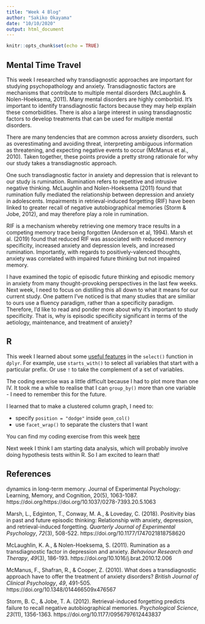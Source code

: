 ```yaml
---
title: "Week 4 Blog"
author: "Sakiko Okayama"
date: "10/10/2020"
output: html_document
---
```


```r
knitr::opts_chunk$set(echo = TRUE)
```

## Mental Time Travel
This week I researched why transdiagnostic approaches are important for studying psychopathology and anxiety. Transdiagnostic factors are mechanisms that contribute to multiple mental disorders (McLaughlin & Nolen-Hoeksema, 2011). Many mental disorders are highly comborbid. It's important to identify transdiagnostic factors because they may help explain these comorbidities. There is also a large interest in using transdiagnostic factors to develop treatments that can be used for multiple mental disorders. 

There are many tendencies that are common across anxiety disorders, such as overestimating and avoiding threat, interpreting ambiguous information as threatening, and expecting negative events to occur (McManus et al., 2010). Taken together, these points provide a pretty strong rationale for why our study takes a transdiagnostic approach. 

One such transdiagnostic factor in anxiety and depression that is relevant to our study is rumination. Rumination refers to repetitive and intrusive negative thinking. McLaughlin and Nolen-Hoeksema (2011) found that rumination fully mediated the relationship between depression and anxiety in adolescents. Impairments in retrieval-induced forgetting (RIF) have been linked to greater recall of negative autobiographical memories (Storm & Jobe, 2012), and may therefore play a role in rumination.

RIF is a mechanism whereby retrieving one memory trace results in a competing memory trace being forgotten (Anderson et al, 1994). Marsh et al. (2019) found that reduced RIF was associated with reduced memory specificity, increased anxiety and depression levels, and increased rumination. Importantly, with regards to positively-valenced thoughts, anxiety was correlated with impaired future thinking but not impaired memory. 

I have examined the topic of episodic future thinking and episodic memory in anxiety from many thought-provoking perspectives in the last few weeks. Next week, I need to focus on distilling this all down to what it means for our current study. One pattern I've noticed is that many studies that are similiar to ours use a fluency paradigm, rather than a specificity paradigm. Therefore, I'd like to read and ponder more about why it's important to study specificity. That is, why is episodic specificity significant in terms of the aetiology, maintenance, and treatment of anxiety? 

## R
This week I learned about some [useful features](https://dplyr.tidyverse.org/reference/select.html#value) in the `select()` function in `dplyr`. For example, use `starts_with()` to select all variables that start with a particular prefix. Or use `!` to take the complement of a set of variables. 

The coding exercise was a little difficult because I had to plot more than one IV. It took me a while to realise that I can `group_by()` more than one variable - I need to remember this for the future. 

I learned that to make a clustered column graph, I need to:

- specify `position = "dodge"` inside `geom_col()`
- use `facet_wrap()` to separate the clusters that I want 

You can find my coding exercise from this week [here](https://jenrichmond.github.io/sakiko_project/coding4.html)

Next week I think I am starting data analysis, which will probably involve doing hypothesis tests within R. So I am excited to learn that! 

## References
dynamics in long-term memory. Journal of Experimental Psychology: Learning, Memory, and Cognition, 20(5), 1063-1087. https://doi.org/https://doi.org/10.1037/0278-7393.20.5.1063 

Marsh, L., Edginton, T., Conway, M. A., & Loveday, C. (2018). Positivity bias in past and future episodic thinking: Relationship with anxiety, depression, and retrieval-induced forgetting. *Quarterly Journal of Experimental Psychology*, *72*(3), 508-522. https://doi.org/10.1177/1747021818758620 

McLaughlin, K. A., & Nolen-Hoeksema, S. (2011). Rumination as a transdiagnostic factor in depression and anxiety. *Behaviour Research and Therapy*, *49*(3), 186-193. https://doi.org/10.1016/j.brat.2010.12.006 

McManus, F., Shafran, R., & Cooper, Z. (2010). What does a transdiagnostic approach have to offer the treatment of anxiety disorders? *British Journal of Clinical Psychology*, *49*, 491-505. https://doi.org/10.1348/014466509x476567 

Storm, B. C., & Jobe, T. A. (2012). Retrieval-induced forgetting predicts failure to recall negative autobiographical memories. *Psychological Science*, *23*(11), 1356-1363. https://doi.org/10.1177/0956797612443837 


